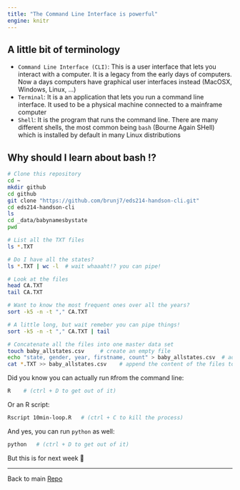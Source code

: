```yaml
---
title: "The Command Line Interface is powerful"
engine: knitr
---
```


## A little bit of terminology


- `Command Line Interface (CLI)`: This is a user interface that lets you interact with a computer. It is a legacy from the early days of computers. Now a days computers have graphical user interfaces instead (MacOSX, Windows, Linux, ...) 
- `Terminal`: It is a an application that lets you run a command line interface. It used to be a physical machine connected to a mainframe computer
- `Shell`: It is the program that runs the command line. There are many different shells, the most common being `bash` (Bourne Again SHell) which is installed by default in many Linux distributions


## Why should I learn about bash !?

```bash
# Clone this repository
cd ~
mkdir github
cd github
git clone "https://github.com/brunj7/eds214-handson-cli.git"
cd eds214-handson-cli
ls
cd _data/babynamesbystate
pwd

# List all the TXT files
ls *.TXT

# Do I have all the states?
ls *.TXT | wc -l  # wait whaaaht!? you can pipe!

# Look at the files
head CA.TXT
tail CA.TXT

# Want to know the most frequent ones over all the years?
sort -k5 -n -t "," CA.TXT 

# A little long, but wait remeber you can pipe things!
sort -k5 -n -t "," CA.TXT | tail

# Concatenate all the files into one master data set
touch baby_allstates.csv     # create an empty file
echo "state, gender, year, firstname, count" > baby_allstates.csv  # add the header to the file
cat *.TXT >> baby_allstates.csv    # append the content of the files to the csv file
```



Did you know you can actually run `R `from the command line:

```bash
R    # (ctrl + D to get out of it)
```

Or an R script:

```bash
Rscript 10min-loop.R   # (ctrl + C to kill the process)
```

And yes, you can run `python` as well: 

```bash
python   # (ctrl + D to get out of it)
```


But this is for next week  🙂

<hr>

Back to main [Repo](https://github.com/brunj7/eds214-handson-cli)
